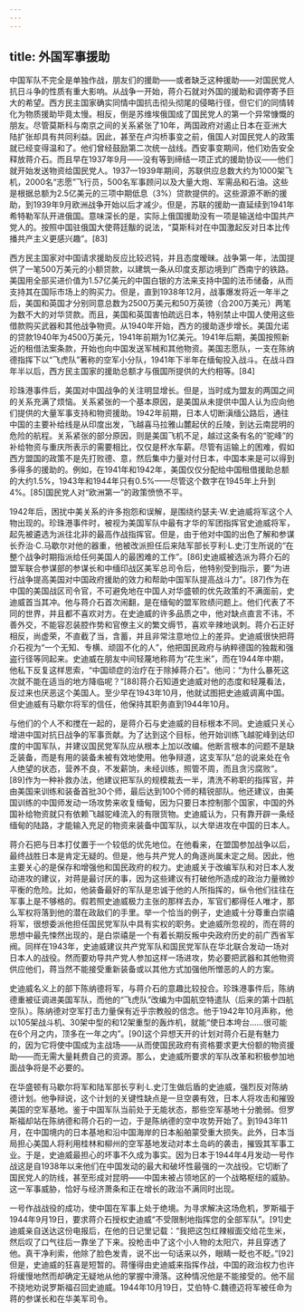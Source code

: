 ```yaml
---
---
---
```

title: 外国军事援助
---



中国军队不完全是单独作战，朋友们的援助——或者缺乏这种援助——对国民党人抗日斗争的性质有重大影响。从战争一开始，蒋介石就对外国的援助和调停寄予巨大的希望。西方民主国家确实同情中国抗击彻头彻尾的侵略行径，但它们的同情转化为物质援助毕竟太慢。相反，倒是苏维埃俄国成了国民党人的第一个异常慷慨的朋友。尽管莫斯科与南京之间的关系紧张了10年，两国政府对遏止日本在亚洲大陆扩张却具有共同利益。因此，甚至在卢沟桥事变之前，俄国人对国民党人的政策就已经变得温和了。他们曾经鼓励第二次统一战线。西安事变期间，他们劝告安全释放蒋介石。而且早在1937年9月——没有等到缔结一项正式的援助协议——他们就开始发送物资给国民党人。1937—1939年期间，苏联供应总数大约为1000架飞机，2000名“志愿”飞行员，500名军事顾问以及大量大炮、军需品和石油。这些是根据总额为2.5亿美元的三项中期低息（3%）贷款提供的。这些源源不断的援助，到1939年9月欧洲战争开始以后才减少。但是，苏联的援助一直延续到1941年希特勒军队开进俄国。意味深长的是，实际上俄国援助没有一项是输送给中国共产党人的。按照中国驻俄国大使蒋廷黻的说法，“莫斯科对在中国激起反对日本比传播共产主义更感兴趣”。[83]

西方民主国家对中国请求援助反应比较迟钝，并且态度暧昧。战争第一年，法国提供了一笔500万美元的小额贷款，以建筑一条从印度支那边境到广西南宁的铁路。美国用全部买进价值为1.57亿美元的中国白银的方法来支持中国的法币储备，从而支持其在国际市场上的购买力。但是，直到1938年12月，战事爆发将近一年半之后，美国和英国才分别同意总数为2500万美元和50万英镑（合200万美元）两笔为数不大的对华贷款。而且，美国和英国害怕疏远日本，特别禁止中国人使用这些借款购买武器和其他战争物资。从1940年开始，西方的援助逐步增长。美国允诺的贷款1940年为4500万美元，1941年前期为1亿美元。1941年后期，美国按照新近的租借法案条款，开始也向中国发送军械和其他物资。美国志愿队，一支在陈纳德指挥下以“飞虎队”著称的空军小分队，1941年下半年在缅甸投入战斗。在战斗四年半以后，西方民主国家的援助总额才与俄国所提供的大约相等。[84]

珍珠港事件后，美国对中国战争的关注明显增长。但是，当时成为盟友的两国之间的关系充满了烦恼。关系紧张的一个基本原因，是美国从未提供中国人认为应向他们提供的大量军事支持和物资援助。1942年前期，日本人切断滇缅公路后，通往中国的主要补给线是从印度出发，飞越喜马拉雅山麓起伏的丘陵，到达云南昆明的危险的航程。关系紧张的部分原因，则是美国飞机不足，越过这条有名的“驼峰”的补给物资与重庆所表示的需要相比，仅仅是杯水车薪。尽管有运输上的困难，假如西方盟国的政策不是先打败德、意，然后集中力量对付日本，中国本来是可以得到多得多的援助的。例如，在1941年和1942年，美国仅仅分配给中国租借援助总额的大约1.5%，1943年和1944年只有0.5%——尽管这个数字在1945年上升到4%。[85]国民党人对“欧洲第一”的政策愤愤不平。

1942年后，困扰中美关系的许多抱怨和误解，是围绕约瑟夫·W.史迪威将军这个人物出现的。珍珠港事件时，被视为美国军队中最有才华的军团指挥官史迪威将军，起先被遴选为派往北非的最高作战指挥官。但是，由于他对中国的出色了解和参谋长乔治·C.马歇尔对他的器重，他被改派担任后来陆军部长亨利·L.史汀生所说的“在整个战争时期指派给任何美国人的最困难的工作”。[86]史迪威被选派为蒋介石的盟军联合参谋部的参谋长和中缅印战区美军总司令后，他特别受到指示，要“为进行战争提高美国对中国政府援助的效力和帮助中国军队提高战斗力”。[87]作为在中国的美国战区司令官，不可避免地在中国人对华盛顿的优先政策的不满面前，史迪威首当其冲。他与蒋介石首次闹翻，是在缅甸的盟军败绩问题上。他们代表了不同的世界，并且都不喜欢对方。在史迪威的许多品质之中，他对缺点直言不讳，不善外交，不能容忍装腔作势和官僚主义的繁文缛节，喜欢辛辣地讽刺。蒋介石正好相反，尚虚荣，不直截了当，含蓄，并且非常注意地位上的差异。史迪威很快把蒋介石视为“一个无知、专横、顽固不化的人”，他把国民政府与纳粹德国的独裁和强盗行径等同起来。史迪威在朋友中间轻蔑地称蒋为“花生米”，而在1944年中期，他私下反复这样思索，“中国顽症的治疗在于除掉蒋介石”。他问：“为什么暴死这次就不能在适当的地方降临呢？”[88]蒋介石知道史迪威对他的态度和轻蔑看法，反过来也厌恶这个美国人。至少早在1943年10月，他就试图把史迪威调离中国。但史迪威有马歇尔将军的信任，他保持其职务直到1944年10月。

与他们的个人不和搅在一起的，是蒋介石与史迪威的目标根本不同。史迪威只关心增进中国对抗日战争的军事贡献。为了达到这个目标，他开始训练飞越驼峰到达印度的中国军队，并建议国民党军队应从根本上加以改编。他断言根本的问题不是缺乏装备，而是有用的装备未被有效地使用。他争辩道，这支军队“总的说来处在令人绝望的状态，营养不良，不发薪饷，未经训练，照管不周，而且贪污腐败”。[89]作为一种补救办法，他建议把军队的规模裁去一半，清洗不称职的指挥官，并由美国来训练和装备首批30个师，最后达到100个师的精锐部队。他还建议，由美国训练的中国师发动一场攻势来收复缅甸，因为只要日本控制那个国家，中国的外国补给物资就只有依赖飞越驼峰流入的有限货物。史迪威认为，只有靠开辟一条经缅甸的陆路，才能输入充足的物资来装备中国军队，以大举进攻在中国的日本人。

蒋介石把与日本打仗置于一个较低的优先地位。在他看来，在盟国参加战争以后，最终战胜日本是肯定无疑的。但是，他与共产党人的角逐尚属未定之局。因此，他主要关心的是保存和增强他和国民政府的权力。史迪威关于改编军队和对日本人发动进攻的建议，对蒋是最讨厌的事，因为这些建议有打破他所造成的政治力量微妙平衡的危险。比如，他装备最好的军队是忠诚于他的人所指挥的，纵令他们往往在军事上是不够格的。假若照史迪威极力主张的那样去办，军官们都得任人唯才，那么军权将落到他的潜在政敌们的手里。举一个恰当的例子，史迪威十分尊重白崇禧将军，很想委派他担任国民党军队中具有实权的职务。史迪威所忽视的，而在蒋的思想中最先悚然出现的，是白崇禧是一个有着长期反叛中央政府历史的前广西省军阀。同样在1943年，史迪威建议共产党军队和国民党军队在华北联合发动一场对日本人的战役。然而要劝导共产党人参加这样一场进攻，势必要把武器和其他物资供应他们，蒋当然不能接受重新装备或以其他方式加强他所憎恶的人的方案。

史迪威名义上的部下陈纳德将军，与蒋介石的意趣比较投合。珍珠港事件后，陈纳德重被征调进美国军队，而他的“飞虎队”改编为中国航空特遣队（后来的第十四航空队）。陈纳德对空军打击力量保有近乎宗教般的信念。他于1942年10月声称，他以105架战斗机、30架中型的和12架重型的轰炸机，就能“使日本垮台……很可能在6个月之内，顶多在一年之内”。[90]这个异想天开的计划对蒋介石是有魅力的，因为它将使中国成为主战场——从而使国民政府有资格要求更大份额的物资援助——而无需大量耗费自己的资源。那么，史迪威所要求的军队改革和积极参加地面战争将是不必要的。

在华盛顿有马歇尔将军和陆军部长亨利·L.史汀生做后盾的史迪威，强烈反对陈纳德计划。他争辩说，这个计划的关键性缺点是一旦空袭有效，日本人将攻击和摧毁美国的空军基地。鉴于中国军队当前处于无能状态，那些空军基地十分脆弱。但罗斯福却站在陈纳德和蒋介石的一边，于是陈纳德的空中攻势开始了。到1943年11月，在中国境内的日本基地和沿中国海岸的日本船舶蒙受重大损失。此外，日本当局担心美国人将利用桂林和柳州的空军基地发动对本土岛屿的袭击，摧毁其军事工业。于是，史迪威最担心的坏事不久成为事实。因为日本于1944年4月发动一号作战这是自1938年以来他们在中国发动的最大和破坏性最强的一次战役。它切断了国民党人的防线，甚至形成对昆明——中国未被占领地区的一个战略枢纽的威胁。这一军事威胁，恰好与经济萧条和正在增长的政治不满同时出现。

一号作战战役的成功，使中国在军事上处于绝境。为寻求解决这场危机，罗斯福于1944年9月19日，要求蒋介石授权史迪威“不受限制地指挥您的全部军队”。[91]史迪威亲自送达这份电报后，在他的日记里记载：“我把这包红辣椒面交给花生米，然后叹了口气往后一靠坐了下来。投枪击中了这个小人物的太阳穴，并且穿透了他。真干净利索，他除了脸色发青，说不出一句话来以外，眼睛一眨也不眨。”[92]但是，史迪威的狂喜是短暂的。蒋懂得由史迪威来指挥作战，中国的政治权力也许将缓慢地然而却确定无疑地从他的掌握中滑落。这种情况他是不能接受的。他不屈不挠地劝说罗斯福召回史迪威。1944年10月19日，艾伯特·C.魏德迈将军被任命为蒋的参谋长和在华美军司令。